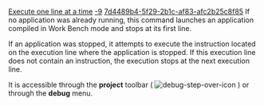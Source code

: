 [[Property:title|Execute one line at a time]]
[[Property:weight|-9]]
[[Property:uuid|7d4489b4-5f29-2b1c-af83-afc2b25c8f85]]
If no application was already running, this command launches an application compiled in Work Bench mode and stops at its first line.

If an application was stopped, it attempts to execute the instruction located on the execution line where the application is stopped. If this execution line does not contain an instruction, the execution stops at the next execution line.

It is accessible through the '''project''' toolbar (  [[Image:debug-step-over-icon]]  ) or through the '''debug''' menu. 

{{seealso| [[Eiffel Debugger Execution: Introduction|Execution commands]], [[Generating executables|Compiling in Workbench mode]]  }}




